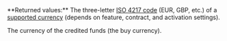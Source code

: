 <ParamField body="Currency" type="string">     
**Returned values:** The three-letter <a href="/api-reference/overview/data-formats" target="_blank">ISO 4217 code</a> (EUR, GBP, etc.) of a <a href="/guides/currencies" target="_blank">supported currency</a> (depends on feature, contract, and activation settings).

The currency of the credited funds (the buy currency). 
</ParamField>